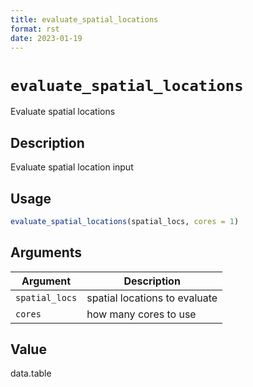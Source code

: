 ```yaml
--- 
title: evaluate_spatial_locations 
format: rst 
date: 2023-01-19 
--- 
```

# `evaluate_spatial_locations`

Evaluate spatial locations


## Description

Evaluate spatial location input


## Usage

```r
evaluate_spatial_locations(spatial_locs, cores = 1)
```


## Arguments

Argument      |Description
------------- |----------------
`spatial_locs`     |     spatial locations to evaluate
`cores`     |     how many cores to use


## Value

data.table


